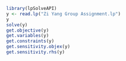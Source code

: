 ```{r}
library(lpSolveAPI)
y <- read.lp("Zi Yang Group Assignment.lp")
y
solve(y)
get.objective(y)
get.variables(y)
get.constraints(y)
get.sensitivity.objex(y)
get.sensitivity.rhs(y)

```